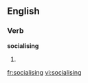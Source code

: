 
==English==

===Verb===
'''socialising'''

# {{present participle of|[[socialise]]}}

[[fr:socialising]]
[[vi:socialising]]